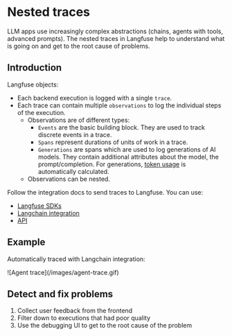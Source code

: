 # Nested traces

LLM apps use increasingly complex abstractions (chains, agents with tools, advanced prompts). The nested traces in Langfuse help to understand what is going on and get to the root cause of problems.

## Introduction

Langfuse objects:

- Each backend execution is logged with a single `trace`.
- Each trace can contain multiple `observations` to log the individual steps of the execution.
  - Observations are of different types:
    - `Events` are the basic building block. They are used to track discrete events in a trace.
    - `Spans` represent durations of units of work in a trace.
    - `Generations` are spans which are used to log generations of AI models. They contain additional attributes about the model, the prompt/completion. For generations, [token usage](/docs/token-usage) is automatically calculated.
  - Observations can be nested.

Follow the integration docs to send traces to Langfuse. You can use:

- [Langfuse SDKs](/docs/sdk)
- [Langchain integration](/docs/langchain)
- [API](/docs/api)

## Example

Automatically traced with Langchain integration:

<div className="rounded-sm lg:rounded-xl overflow-hidden w-fit mt-3">
  ![Agent trace](/images/agent-trace.gif)
</div>

## Detect and fix problems

1. Collect user feedback from the frontend
2. Filter down to executions that had poor quality
3. Use the debugging UI to get to the root cause of the problem
